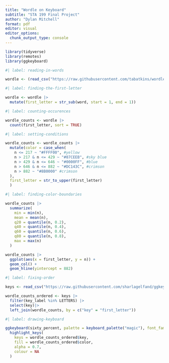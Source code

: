 ```yaml
---
title: "Wordle on Keyboard"
subtitle: "STA 199 Final Project"
author: "Dylan Mitchell"
format: pdf
editor: visual
editor_options: 
  chunk_output_type: console
---
```


```r

library(tidyverse)
library(remotes)
library(ggkeyboard)
```

```r
#| label: reading-in-words

wordle <- (read_csv("https://raw.githubusercontent.com/tabatkins/wordle-list/main/words", col_names = "word"))
```

```r
#| label: finding-the-first-letter

wordle <- wordle |>
  mutate(first_letter = str_sub(word, start = 1, end = 1))
```

```r
#| label: counting-occurences

wordle_counts <- wordle |>
  count(first_letter, sort = TRUE)
```

```r
#| label: setting-conditions

wordle_counts <- wordle_counts |>
  mutate(color = case_when(
    n <= 217 ~ "#FFFF00", #yellow
    n > 217 & n <= 429 ~ "#87CEEB", #sky blue
    n > 429 & n <= 646 ~ "#0000FF", #blue
    n > 646 & n <= 882 ~ "#DC143C", #crimson
    n > 882 ~ "#8B0000" #crimson
  ),
  first_letter = str_to_upper(first_letter)
  )

```

```r
#| label: finding-color-boundaries

wordle_counts |>
  summarize(
    min = min(n),
    mean = mean(n),
    q20 = quantile(n, 0.2),
    q40 = quantile(n, 0.4),
    q60 = quantile(n, 0.6),
    q80 = quantile(n, 0.8),
    max = max(n)
  )

wordle_counts |>
  ggplot(aes(x = first_letter, y = n)) +
  geom_col() +
  geom_hline(yintercept = 882)
```

```r
#| label: fixing-order

keys <- read_csv("https://raw.githubusercontent.com/sharlagelfand/ggkeyboard/main/data-raw/sixty_percent.csv")

wordle_counts_ordered <- keys |>
  filter(key_label %in% LETTERS) |>
  select(key)|>
  left_join(wordle_counts, by = c("key" = "first_letter"))


```

```r
#| label: drawing-keyboard

ggkeyboard(sixty_percent, palette = keyboard_palette("magic"), font_family = "Helvetica") |>
  highlight_keys(
    keys = wordle_counts_ordered$key, 
    fill = wordle_counts_ordered$color, 
    alpha = 0.7,  
    colour = NA
  )

```

